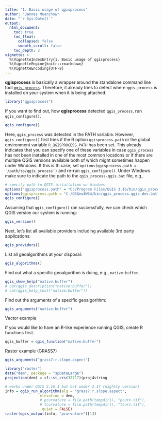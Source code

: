 ```yaml
---
title: "1. Basic usage of qgisprocess"
author: "Jannes Muenchow"
date: "`r Sys.Date()`"
output:
  html_document:
    toc: true
    toc_float:
      collapsed: false
      smooth_scroll: false
    toc_depth: 2
vignette: >
  %\VignetteIndexEntry{1. Basic usage of qgisprocess}
  %\VignetteEngine{knitr::rmarkdown}
  %\VignetteEncoding{UTF-8}
---
```


**qgisprocess** is basically a wrapper around the standalone command line tool [`qgis_process`](https://github.com/qgis/QGIS-Documentation/issues/5803).
Therefore, it already tries to detect where `qgis_process` is installed on your system when it is being attached.

```r
library("qgisprocess")
```

If you want to find out, how **qgisprocess**  detected `qgis_process`, run `qgis_configure()`.

```r
qgis_configure()
```

Here, `qgis_process` was detected in the PATH variable.
However, `qgis_configure()` first tries if the R option `qgisprocess.path` or the global environment variable `R_QGISPROCESS_PATH` has been set.
This already indicates that you can specify one of these variables in case `qgis_process` has not been installed in one of the most common locations or if there are multiple QGIS versions available both of which might sometimes happen under Windows.
If this is th case, set `options(qgisprocess.path = '/path/to/qgis_process')` and re-run `qgis_configure()`.
Under Windows make sure to indicate the path to the `qgis_process-qgis.bat` file, e.g.,

```r
# specify path to QGIS installation on Windows 
options("qgisprocess.path" = "C:/Program Files/QGIS 3.16/bin/qgis_process-qgis.bat")
options(qgisprocess.path = "C:/OSGeo4W64/bin/qgis_process-qgis-dev.bat")
qgis_configure()
```

Assuming that `qgis_configure()` ran successfully, we can check which QGIS version our system is running:

```r
qgis_version()
```

Next, let's list all available providers including available 3rd party applications: 

```r
qgis_providers()
```

List all geoalgorithms at your disposal:

```r
qgis_algorithms()
```

Find out what a specific geoalgorithm is doing, e.g., `native:buffer`.

```r
qgis_show_help("native:buffer")
# cat(qgis_description("native:buffer"))
# cat(qgis_help_text("native:buffer"))
```

Find out the arguments of a specific geoalgorithm:

```r
qgis_arguments("native:buffer")
```


Vector example

If you would like to have an R-like experience running QGIS, create R functions first.

```r
qgis_buffer = qgis_function("native:buffer")
```


Raster example (GRASS7)

```r
qgis_arguments("grass7:r.slope.aspect")
```

```r
library("raster")
data("dem", package = "spDataLarge")
projection(dem) = sf::st_crs(32717)$proj4string

# works under QGIS 3.16.1 but not under 3.17 (nightly version)
info = qgis_run_algorithm(alg = "grass7:r.slope.aspect",
                elevation = dem, 
                # pcurvature = file.path(tempdir(), "pcurv.tif"),
                # tcurvature = file.path(tempdir(), "tcurv.tif"),
                .quiet = FALSE)
raster(qgis_output(info, "pcurvature")[1])
```

<!--
# raster example
## ----slope_aspect, eval = TRUE, messages = FALSE, cache = FALSE----------
params$elevation <- dem
params$pcurvature <- file.path(tempdir(), "pcurv.tif")
params$tcurvature <- file.path(tempdir(), "tcurv.tif")
out <- run_qgis(alg = "grass7:r.slope.aspect",
                params = params,
                load_output = TRUE,
                show_output_paths = FALSE)
class(out)
names(out)

## ----eval = FALSE--------------------------------------------------------
library("raster")
plot(stack(out))

-->
